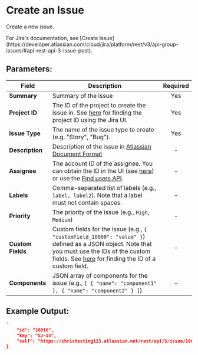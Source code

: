 
# Create an Issue

Create a new issue.

<Callout type="info">
	For Jira's documentation, see [Create
	Issue](https://developer.atlassian.com/cloud/jira/platform/rest/v3/api-group-issues/#api-rest-api-3-issue-post).
</Callout>

## Parameters:

| Field             | Description                                                                                                                                                                                                                                                                                       | Required |
| ----------------- | ------------------------------------------------------------------------------------------------------------------------------------------------------------------------------------------------------------------------------------------------------------------------------------------------- | :------: |
| **Summary**       | Summary of the issue                                                                                                                                                                                                                                                                              |   Yes    |
| **Project ID**    | The ID of the project to create the issue in. See [here](https://confluence.atlassian.com/jirakb/how-to-get-project-id-from-the-jira-user-interface-827341414.html) for finding the project ID using the Jira UI.                                                                                 |   Yes    |
| **Issue Type**    | The name of the issue type to create (e.g. "Story", "Bug").                                                                                                                                                                                                                                       |   Yes    |
| **Description**   | Description of the issue in [Atlassian Document Format](https://developer.atlassian.com/cloud/jira/platform/apis/document/structure/)                                                                                                                                                             |    -     |
| **Assignee**      | The account ID of the assignee. You can obtain the ID in the UI (see [here](https://community.atlassian.com/t5/Jira-questions/where-can-i-find-my-Account-ID/qaq-p/976527)) or use the [Find users API](/integrations/available_integrations/jira/apis/find_users).                               |    -     |
| **Labels**        | Comma-separated list of labels (e.g., `label, label2`). Note that a label must not contain spaces.                                                                                                                                                                                                |    -     |
| **Priority**      | The priority of the issue (e.g., `High`, `Medium`)                                                                                                                                                                                                                                                |    -     |
| **Custom Fields** | Custom fields for the issue (e.g., `{ "customfield_10000": "value" }`) defined as a JSON object. Note that you must use the IDs of the custom fields. See [here](https://confluence.atlassian.com/jirakb/how-to-find-any-custom-field-s-ids-744522503.html) for finding the ID of a custom field. |    -     |
| **Components**    | JSON array of components for the issue (e.g., `[ { "name": "component1" }, { "name": "component2" } ]`)                                                                                                                                                                                           |    -     |

## Example Output:

```json
`
	"id": "10016",
	"key": "SJ-15",
	"self": "https://christesting123.atlassian.net/rest/api/3/issue/10016"
}
```
